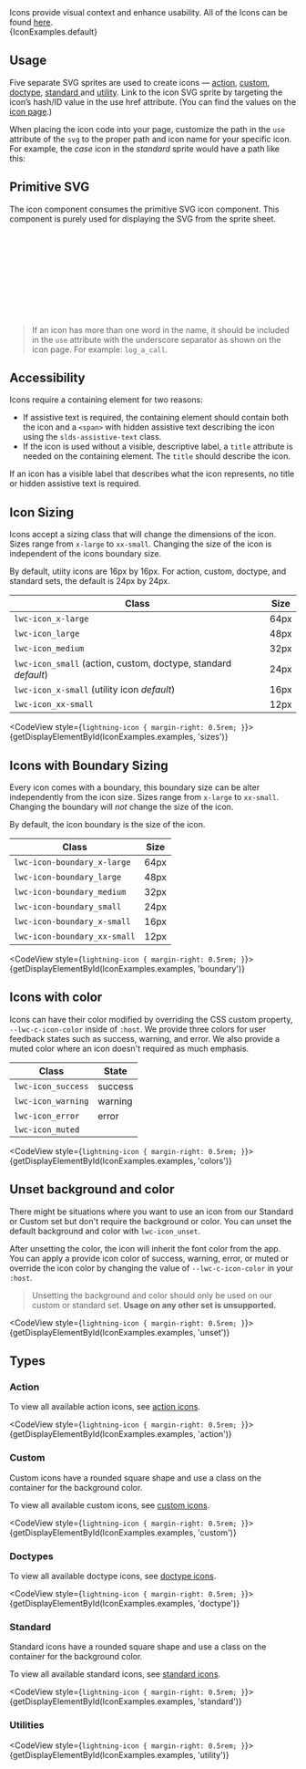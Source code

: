 
<div className="doc lead">
  Icons provide visual context and enhance usability. All of the Icons can be
  found <a href="/icons">here</a>.
</div>

<CodeView>
  {IconExamples.default}
</CodeView>

## Usage

Five separate SVG sprites are used to create icons — [action](/icons/#action), [custom](/icons/#custom), [doctype](/icons/#doctype), [standard ](/icons/#standard) and [utility](/icons/#utility). Link to the icon SVG sprite by targeting the icon’s hash/ID value in the use href attribute. (You can find the values on the [icon page](/icons/).)

When placing the icon code into your page, customize the path in the `use` attribute of the `svg` to the proper path and icon name for your specific icon. For example, the _case_ icon in the _standard_ sprite would have a path like this:

## Primitive SVG

The icon component consumes the primitive SVG icon component. This component is purely used for displaying the SVG from the sprite sheet.

<CodeBlock toggleCode={false}>
  <svg aria-hidden="true" className="lwc-svg" title="when needed">
    <use xlinkHref="/assets/icons/standard-sprite/svg/symbols.svg#case" />
  </svg>
</CodeBlock>

<Blockquote type="note" header="Note">
  If an icon has more than one word in the name, it should be included in the
  <code className="doc">use</code> attribute with the underscore separator as shown on the icon page. For
  example: <code className="doc">log_a_call</code>.
</Blockquote>

## Accessibility

Icons require a containing element for two reasons:

- If assistive text is required, the containing element should contain both the icon and a `<span>` with hidden assistive text describing the icon using the `slds-assistive-text` class.
- If the icon is used without a visible, descriptive label, a `title` attribute is needed on the containing element. The `title` should describe the icon.

If an icon has a visible label that describes what the icon represents, no title or hidden assistive text is required.

## Icon Sizing

Icons accept a sizing class that will change the dimensions of the icon. Sizes range from `x-large` to `xx-small`. Changing the size of the icon is independent of the icons boundary size.

By default, utiity icons are 16px by 16px. For action, custom, doctype, and standard sets, the default is 24px by 24px.

|Class|Size|
|-----|----|
|`lwc-icon_x-large`|64px|
|`lwc-icon_large`|48px|
|`lwc-icon_medium`|32px|
|`lwc-icon_small` (action, custom, doctype, standard _default_)|24px|
|`lwc-icon_x-small` (utility icon _default_)|16px|
|`lwc-icon_xx-small`|12px|

<CodeView style={`lightning-icon { margin-right: 0.5rem; }`}>
  {getDisplayElementById(IconExamples.examples, 'sizes')}
</CodeView>

## Icons with Boundary Sizing

Every icon comes with a boundary, this boundary size can be alter independently from the icon size. Sizes range from `x-large` to `xx-small`. Changing the boundary will _not_ change the size of the icon.

By default, the icon boundary is the size of the icon.

|Class|Size|
|-----|----|
|`lwc-icon-boundary_x-large`|64px|
|`lwc-icon-boundary_large`|48px|
|`lwc-icon-boundary_medium`|32px|
|`lwc-icon-boundary_small`|24px|
|`lwc-icon-boundary_x-small`|16px|
|`lwc-icon-boundary_xx-small`|12px|

<CodeView style={`lightning-icon { margin-right: 0.5rem; }`}>
  {getDisplayElementById(IconExamples.examples, 'boundary')}
</CodeView>

## Icons with color

Icons can have their color modified by overriding the CSS custom property, `--lwc-c-icon-color` inside of `:host`. We provide three colors for user feedback states such as success, warning, and error. We also provide a muted color where an icon doesn't required as much emphasis.

|Class|State|
|-----|-----|
|`lwc-icon_success`|success|
|`lwc-icon_warning`|warning|
|`lwc-icon_error`|error|
|`lwc-icon_muted`| |

<CodeView style={`lightning-icon { margin-right: 0.5rem; }`}>
  {getDisplayElementById(IconExamples.examples, 'colors')}
</CodeView>

## Unset background and color

There might be situations where you want to use an icon from our Standard or Custom set but don't require the background or color. You can unset the default background and color with `lwc-icon_unset`.

After unsetting the color, the icon will inherit the font color from the app. You can apply a provide icon color of success, warning, error, or muted or override the icon color by changing the value of `--lwc-c-icon-color` in your `:host`.

<Blockquote type="warning" header="Note">
  Unsetting the background and color should only be used on our custom or standard set. <strong>Usage on any other set is unsupported.</strong>
</Blockquote>

<CodeView style={`lightning-icon { margin-right: 0.5rem; }`}>
  {getDisplayElementById(IconExamples.examples, 'unset')}
</CodeView>

## Types

### Action

To view all available action icons, see [action icons](/icons/#action).

<CodeView style={`lightning-icon { margin-right: 0.5rem; }`}>
  {getDisplayElementById(IconExamples.examples, 'action')}
</CodeView>

### Custom

Custom icons have a rounded square shape and use a class on the container for the background color.

To view all available custom icons, see [custom icons](/icons/#custom).

<CodeView style={`lightning-icon { margin-right: 0.5rem; }`}>
  {getDisplayElementById(IconExamples.examples, 'custom')}
</CodeView>

### Doctypes

To view all available doctype icons, see [doctype icons](/icons/#doctype).

<CodeView style={`lightning-icon { margin-right: 0.5rem; }`}>
  {getDisplayElementById(IconExamples.examples, 'doctype')}
</CodeView>

### Standard

Standard icons have a rounded square shape and use a class on the container for the background color.

To view all available standard icons, see [standard icons](/icons/#standard).

<CodeView style={`lightning-icon { margin-right: 0.5rem; }`}>
  {getDisplayElementById(IconExamples.examples, 'standard')}
</CodeView>

### Utilities

<CodeView style={`lightning-icon { margin-right: 0.5rem; }`}>
  {getDisplayElementById(IconExamples.examples, 'utility')}
</CodeView>

